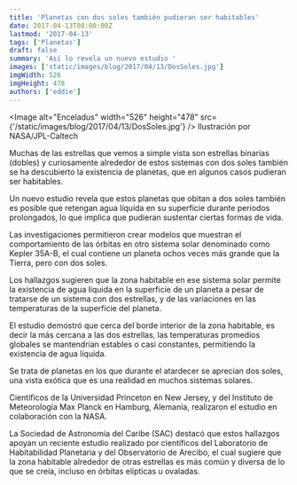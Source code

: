 ```yaml
---
title: 'Planetas con dos soles también pudieran ser habitables'
date: 2017-04-13T08:00:00Z
lastmod: '2017-04-13'
tags: ['Planetas']
draft: false
summary: 'Así lo revela un nuevo estudio '
images: ['static/images/blog/2017/04/13/DosSoles.jpg']
imgWidth: 526
imgHeight: 478
authors: ['eddie']
---
```


<Image
  alt="Enceladus"
  width="526"
  height="478"
  src={'/static/images/blog/2017/04/13/DosSoles.jpg'}
/>
<ImageCaption>Ilustración por NASA/JPL-Caltech</ImageCaption>

Muchas de las estrellas que vemos a simple vista son estrellas binarias (dobles) y curiosamente alrededor de estos sistemas con dos soles también se ha descubierto la existencia de planetas, que en algunos casos pudieran ser habitables.

Un nuevo estudio revela que estos planetas que obitan a dos soles también es posible que retengan agua líquida en su superficie durante periodos prolongados, lo que implica que pudieran sustentar ciertas formas de vida.

Las investigaciones permitieron crear modelos que muestran el comportamiento de las órbitas en otro sistema solar denominado como Kepler 35A-B, el cual contiene un planeta ochos veces más grande que la Tierra, pero con dos soles.

Los hallazgos sugieren que la zona habitable en ese sistema solar permite la existencia de agua líquida en la superficie de un planeta a pesar de tratarse de un sistema con dos estrellas, y de las variaciones en las temperaturas de la superficie del planeta.

El estudio demostró que cerca del borde interior de la zona habitable, es decir la más cercana a las dos estrellas, las temperaturas promedios globales se mantendrían estables o casi constantes, permitiendo la existencia de agua líquida.

Se trata de planetas en los que durante el atardecer se aprecian dos soles, una vista exótica que es una realidad en muchos sistemas solares.

Científicos de la Universidad Princeton en New Jersey, y del Instituto de Meteorología Max Planck en Hamburg, Alemania, realizaron el estudio en colaboración con la NASA.

La Sociedad de Astronomía del Caribe (SAC) destacó que estos hallazgos apoyan un reciente estudio realizado por científicos del Laboratorio de Habitabilidad Planetaria y del Observatorio de Arecibo, el cual sugiere que la zona habitable alrededor de otras estrellas es más común y diversa de lo que se creía, incluso en órbitas elípticas u ovaladas.
